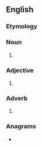 ==English==

===Etymology===
{{prefix|pre|flop|lang=en}}

===Noun===
{{en-noun}}

# {{alternative form of|pre-flop|lang=en}}

===Adjective===
{{en-adj|-}}

# {{alternative form of|pre-flop|lang=en}}

===Adverb===
{{en-adv|-}}

# {{alternative form of|pre-flop|lang=en}}

===Anagrams===
* {{l|en|flopper}}